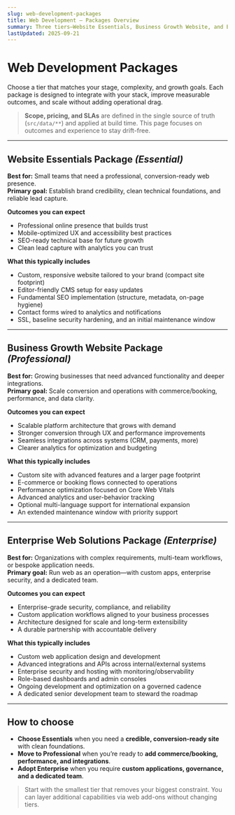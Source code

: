 ```yaml
---
slug: web-development-packages
title: Web Development — Packages Overview
summary: Three tiers—Website Essentials, Business Growth Website, and Enterprise Web Solutions—to launch a credible site, scale with advanced functionality, or run a bespoke application with enterprise governance.
lastUpdated: 2025-09-21
---
```


# Web Development Packages

Choose a tier that matches your stage, complexity, and growth goals. Each package is designed to integrate with your stack, improve measurable outcomes, and scale without adding operational drag.

> **Scope, pricing, and SLAs** are defined in the single source of truth (`src/data/**`) and applied at build time. This page focuses on outcomes and experience to stay drift-free.

---

## Website Essentials Package _(Essential)_

**Best for:** Small teams that need a professional, conversion-ready web presence.  
**Primary goal:** Establish brand credibility, clean technical foundations, and reliable lead capture.

**Outcomes you can expect**
- Professional online presence that builds trust  
- Mobile-optimized UX and accessibility best practices  
- SEO-ready technical base for future growth  
- Clean lead capture with analytics you can trust

**What this typically includes**
- Custom, responsive website tailored to your brand (compact site footprint)  
- Editor-friendly CMS setup for easy updates  
- Fundamental SEO implementation (structure, metadata, on-page hygiene)  
- Contact forms wired to analytics and notifications  
- SSL, baseline security hardening, and an initial maintenance window

---

## Business Growth Website Package _(Professional)_

**Best for:** Growing businesses that need advanced functionality and deeper integrations.  
**Primary goal:** Scale conversion and operations with commerce/booking, performance, and data clarity.

**Outcomes you can expect**
- Scalable platform architecture that grows with demand  
- Stronger conversion through UX and performance improvements  
- Seamless integrations across systems (CRM, payments, more)  
- Clearer analytics for optimization and budgeting

**What this typically includes**
- Custom site with advanced features and a larger page footprint  
- E-commerce or booking flows connected to operations  
- Performance optimization focused on Core Web Vitals  
- Advanced analytics and user-behavior tracking  
- Optional multi-language support for international expansion  
- An extended maintenance window with priority support

---

## Enterprise Web Solutions Package _(Enterprise)_

**Best for:** Organizations with complex requirements, multi-team workflows, or bespoke application needs.  
**Primary goal:** Run web as an operation—with custom apps, enterprise security, and a dedicated team.

**Outcomes you can expect**
- Enterprise-grade security, compliance, and reliability  
- Custom application workflows aligned to your business processes  
- Architecture designed for scale and long-term extensibility  
- A durable partnership with accountable delivery

**What this typically includes**
- Custom web application design and development  
- Advanced integrations and APIs across internal/external systems  
- Enterprise security and hosting with monitoring/observability  
- Role-based dashboards and admin consoles  
- Ongoing development and optimization on a governed cadence  
- A dedicated senior development team to steward the roadmap

---

## How to choose

- **Choose Essentials** when you need a **credible, conversion-ready site** with clean foundations.  
- **Move to Professional** when you’re ready to **add commerce/booking, performance, and integrations**.  
- **Adopt Enterprise** when you require **custom applications, governance, and a dedicated team**.

> Start with the smallest tier that removes your biggest constraint. You can layer additional capabilities via web add-ons without changing tiers.
